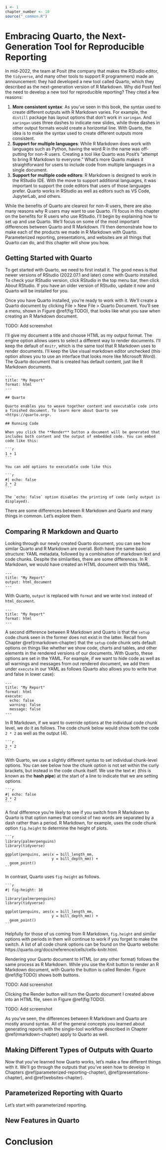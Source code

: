 ```r
i <- 1
chapter_number <- 10
source("_common.R")
```

# Embracing Quarto, the Next-Generation Tool for Reproducible Reporting

In mid-2022, the team at Posit (the company that makes the RStudio editor, the `tidyverse`, and many other tools to support R programmers) made an announcement: they had developed a new tool called Quarto, which they described as the next-generation version of R Markdown. Why did Posit feel the need to develop a new tool for reproducible reporting? They cited a few reasons:

1. **More consistent syntax**: As you've seen in this book, the syntax used to create different outputs with R Markdown varies. For example, the `distill` package has layout options that don't work in `xaringan`. And `xaringan` uses three dashes to indicate new slides, while three dashes in other output formats would create a horizontal line. With Quarto, the idea is to make the syntax used to create different outputs more consistent. 
2. **Support for multiple languages**: While R Markdown does work with languages such as Python, having the word R in the name was off-putting for non-R users. Creating a tool like Quarto was Posit's "attempt to bring R Markdown to everyone." What's more Quarto makes it straightforward for users to include code from multiple languages in a single document. 
3. **Support for multiple code editors**: R Markdown is designed to work in the RStudio IDE. With the move to support additional languages, it was important to support the code editors that users of those languages prefer. Quarto works in RStudio as well as editors such as VS Code, JupyterLab, and others. 

While the benefits of Quarto are clearest for non-R users, there are also many reasons why R users may want to use Quarto. I'll focus in this chapter on the benefits for R users who use RStudio. I'll begin by explaining how to set up and use Quarto. We'll focus on some of the most important differences between Quarto and R Markdown. I'll then demonstrate how to make each of the products we made in R Markdown with Quarto. Parameterized reporting, presentations, and websites are all things that Quarto can do, and this chapter will show you how.

## Getting Started with Quarto {-}

To get started with Quarto, we need to first install it. The good news is that newer versions of RStudio (2022.07.1 and later) come with Quarto installed. To check your RStudio version, click RStudio in the top menu bar, then click About RStudio.  If you have an older version of RStudio, update it now and Quarto will be installed for you.

Once you have Quarto installed, you're ready to work with it. We'll create a Quarto document by clicking File > New File > Quarto Document. You'll see a menu, shown in Figure \@ref(fig:TODO), that looks like what you saw when creating an R Markdown document.

TODO: Add screenshot

I'll give my document a title and choose HTML as my output format. The engine option allows users to select a different way to render documents. I'll keep the default of `Knitr`, which is the same tool that R Markdown uses to render documents. I'll keep the Use visual markdown editor unchecked (this option allows you to use an interface that looks more like Microsoft Word). The Quarto document that is created has default content, just like R Markdown documents. 

````verbatim
---
title: "My Report"
format: html
---

## Quarto

Quarto enables you to weave together content and executable code into a finished document. To learn more about Quarto see <https://quarto.org>.

## Running Code

When you click the **Render** button a document will be generated that includes both content and the output of embedded code. You can embed code like this:

```r
1 + 1
```

You can add options to executable code like this 

```r
#| echo: false
2 * 2
```

The `echo: false` option disables the printing of code (only output is displayed).
````

There are some differences between R Markdown and Quarto and many things in common. Let's explore them.

## Comparing R Markdown and Quarto {-}

Looking through our newly created Quarto document, you can see how similar Quarto and R Markdown are overall. Both have the same basic structure: YAML metadata, followed by a combination of markdown text and code chunks. Despite the similarities, there are some differences. In R Markdown, we would have created an HTML document with this YAML. 

```
---
title: "My Report"
output: html_document
---
```

With Quarto, `output` is replaced with `format` and we write `html` instead of `html_document`.

```
---
title: "My Report"
format: html
---
```

A second difference between R Markdown and Quarto is that the `setup` code chunk seen in the former does not exist in the latter. Recall from Chapter \@ref(rmarkdown-chapter) that the `setup` code chunk sets default options on things like whether we show code, charts and tables, and other elements in the rendered versions of our documents. With Quarto, these options are set in the YAML. For example, if we want to hide code as well as all warnings and messages from out rendered document, we add them under `execute` in our YAML as follows (Quarto also allows you to write true and false in lower case):

```
---
title: "My Report"
format: html
execute:
  echo: false
  warning: false
  message: false
---
```

In R Markdown, if we want to override options at the individual code chunk level, we do it as follows. The code chunk below would show both the code `2 * 2` as well as the output (4).

````verbatim
```r
2 * 2
```
````

With Quarto, we use a slightly different syntax to set individual chunk-level options. You can see below how the chunk option is not set within the curly brackets, but instead in the code chunk itself. We use the text `#|` (this is known as the **hash pipe**) at the start of a line to indicate that we are setting options. 

````verbatim
```r
#| echo: false
2 * 2
```
````

A final difference you're likely to see if you switch from R Markdown to Quarto is that option names that consist of two words are separated by a dash rather than a period. R Markdown, for example, uses the code chunk option `fig.height` to determine the height of plots.

````verbatim
```r
library(palmerpenguins)
library(tidyverse)

ggplot(penguins, aes(x = bill_length_mm,
                     y = bill_depth_mm)) +
  geom_point()
```
````

In contrast, Quarto uses `fig-height` as follows. 

````verbatim
```r
#| fig-height: 10

library(palmerpenguins)
library(tidyverse)

ggplot(penguins, aes(x = bill_length_mm,
                     y = bill_depth_mm)) +
  geom_point()
```
````

Helpfully for those of us coming from R Markdown, `fig.height` and similar options with periods in them will continue to work if you forget to make the switch. A list of all code chunk options can be found on the Quarto website: https://quarto.org/docs/reference/cells/cells-knitr.html. 

Rendering your Quarto document to HTML (or any other format) follows the same process as R Markdown. While you use the Knit button to render an R Markdown document, with Quarto the button is called Render. Figure \@ref(fig:TODO) shows both buttons.

TODO: Add screenshot

Clicking the Render button will turn the Quarto document I created above into an HTML file, seen in Figure \@ref(fig:TODO).

TODO: Add screenshot

As you've seen, the differences between R Markdown and Quarto are mostly around syntax. All of the general concepts you learned about generating reports with the single-tool workflow described in Chapter \@ref(rmarkdown-chapter) apply to Quarto as well.

## Making Different Types of Outputs with Quarto {-}

Now that you've learned how Quarto works, let's make a few different things with it. We'll go through the outputs that you've seen how to develop in Chapters \@ref(parameterized-reporting-chapter), \@ref(presentations-chapter), and \@ref(websites-chapter).

## Parameterized Reporting with Quarto {-}

Let's start with parameterized reporting.

## New Features in Quarto {-}

# Conclusion {-}


